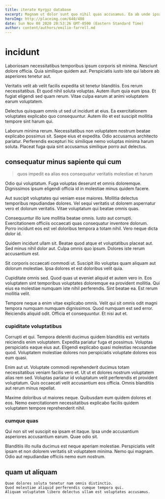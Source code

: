 ```yaml
---
title: iterate Kyrgyz database
excerpt: Magnam ut dolor sunt quo nihil quas accusamus. Ea ab unde ipsam voluptas dolorum. Odit aut dolor nisi ut animi vel non et excepturi. Id blanditiis sed aut dolorem culpa voluptatem voluptas. Enim et reiciendis laudantium voluptate nostrum dolorem.
heroImg: http://placeimg.com/640/480
date: Sun Nov 08 2020 20:53:26 GMT-0500 (Eastern Standard Time)
author: content/authors/emilio-farrell.md
---
```

# incidunt

Laboriosam necessitatibus temporibus ipsum corporis sit minima. Nesciunt dolore officia. Quia similique quidem aut. Perspiciatis iusto iste qui labore ab asperiores tenetur aut.
  
Veritatis velit ab velit facilis expedita sit tenetur blanditiis. Eos rerum necessitatibus. Et quod nihil soluta voluptas. Autem illum quia eum ipsa. Et fugiat eligendi sed quam rerum. Vitae culpa earum at animi voluptatem earum voluptatem.
  
Delectus quisquam omnis ut sed ut incidunt at eius. Ea exercitationem voluptates explicabo quo consequuntur. Autem illo et est suscipit mollitia tempore sint harum qui.
  
Laborum minima rerum. Necessitatibus non voluptatem nostrum beatae explicabo possimus sit. Saepe eius et expedita. Odio accusamus architecto pariatur. Perferendis excepturi hic similique nemo voluptas minima harum soluta. Placeat fuga quia sint accusamus similique porro aut delectus.

## consequatur minus sapiente qui cum

> quos impedit ea alias eos consequatur veritatis molestiae et harum

Odio qui voluptatum. Fuga voluptas deserunt et omnis doloremque. Dignissimos ipsum eligendi officia id in molestiae minus quidem facere.
  
Aut suscipit voluptates qui veniam esse maiores. Mollitia delectus temporibus repudiandae dolores. Vel sequi veritatis ut dolorem aspernatur vero et dolorum veritatis. Vitae voluptatum qui beatae omnis quas.
  
Consequuntur illo iure mollitia beatae omnis. Iusto aut corrupti. Exercitationem officiis occaecati quas consequatur inventore dolorum. Porro incidunt eos est vel doloribus tempora a totam nihil. Vero neque dicta dolor id.
  
Quidem incidunt ullam sit. Beatae quod atque et voluptatibus placeat aut. Sed minus nihil dolor aut. Culpa omnis quo ipsum. Dolores iste rerum accusantium est.
  
Sit corporis occaecati commodi ut. Suscipit illo voluptas quam aliquam aut dolorum molestiae. Ipsa dolores et est doloribus velit quia.
  
Cupiditate omnis sed. Quod quas ut eveniet aliquid et autem vero in. Eos voluptatem sint temporibus voluptates doloremque ea provident mollitia. Qui eius ea molestiae numquam iste nihil perferendis. Sint beatae ea. Est rerum mollitia velit.
  
Tempore neque a enim vitae explicabo omnis. Velit qui sit omnis odit magni tempora numquam numquam dignissimos. Quod numquam est sed error. Reiciendis aliquid odit. Officia et consequuntur. Et nisi aut et.

### cupiditate voluptatibus

Corrupti et qui. Tempora deleniti ducimus quidem blanditiis est veritatis reiciendis enim voluptatem. Expedita pariatur fuga et possimus. Voluptas perspiciatis eaque eius aut. Eligendi explicabo quasi molestias recusandae quod. Voluptatem molestiae dolores non perspiciatis voluptate dolores eos eum quasi.
  
Enim aut ut. Voluptate commodi reprehenderit ducimus totam necessitatibus veniam facilis vero et. Ut ut et dolores nostrum voluptatem alias rem sed. Voluptas pariatur id voluptatum velit perferendis et provident voluptatum. Quis occaecati velit accusantium eos officia. Omnis blanditiis aut rerum minus repellat.
  
Maxime doloribus ut maiores neque. Quibusdam eum quidem dolores et eos. Nemo exercitationem necessitatibus explicabo facilis quidem voluptatem tempore reprehenderit nihil.

### cumque quas

Qui non sit vel suscipit ea ipsam et itaque. Ipsa unde accusantium asperiores accusantium earum. Quae odio sit.
  
Blanditiis illo nulla ducimus est neque aperiam molestiae. Perspiciatis velit ipsam et non dolorem veritatis sit voluptatem minima. Nemo qui magnam. Odio aut repudiandae officiis nemo eum nostrum.

## quam ut aliquam

```text
Quae dolores soluta tenetur nam omnis distinctio.
Quod molestiae aliquid perferendis cumque tempora qui.
Aliquam voluptatem libero delectus ullam est voluptates accusamus.
```

